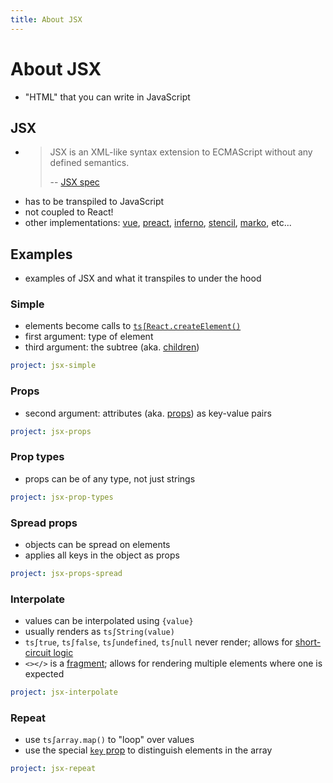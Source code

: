 ```yaml
---
title: About JSX
---
```


# About JSX

- "HTML" that you can write in JavaScript

## JSX

- > JSX is an XML-like syntax extension to ECMAScript without any defined semantics.
  >
  > -- [JSX spec](https://facebook.github.io/jsx/)
- has to be transpiled to JavaScript
- not coupled to React!
- other implementations: [vue], [preact], [inferno], [stencil], [marko], etc...

[vue]: https://vuejs.org/
[preact]: https://preactjs.com/
[inferno]: https://infernojs.org/
[stencil]: https://stenciljs.com/
[marko]: https://markojs.com/

## Examples

- examples of JSX and what it transpiles to under the hood

### Simple

- elements become calls to [`ts∫React.createElement()`][create element]
- first argument: type of element
- third argument: the subtree (aka. [children])

[create element]: https://reactjs.org/docs/react-api.html#createelement
[children]: https://reactjs.org/docs/jsx-in-depth.html#children-in-jsx

```yaml {example}
project: jsx-simple
```

### Props

- second argument: attributes (aka. [props]) as key-value pairs

[props]: https://reactjs.org/docs/components-and-props.html

```yaml {example}
project: jsx-props
```

### Prop types

- props can be of any type, not just strings

```yaml {example}
project: jsx-prop-types
```

### Spread props

- objects can be spread on elements
- applies all keys in the object as props

```yaml {example}
project: jsx-props-spread
```

### Interpolate

- values can be interpolated using `{value}`
- usually renders as `ts∫String(value)`
- `ts∫true`, `ts∫false`, `ts∫undefined`, `ts∫null` never render; allows for [short-circuit logic]
- `<></>` is a [fragment]; allows for rendering multiple elements where one is expected

[short-circuit logic]: https://developer.mozilla.org/en-US/docs/Web/JavaScript/Reference/Operators/Logical_AND#Short-circuit_evaluation
[fragment]: https://reactjs.org/docs/fragments.html

```yaml {example}
project: jsx-interpolate
```

### Repeat

- use `ts∫array.map()` to "loop" over values
- use the special [`key` prop][key prop] to distinguish elements in the array

[key prop]: https://reactjs.org/docs/lists-and-keys.html

```yaml {example}
project: jsx-repeat
```
